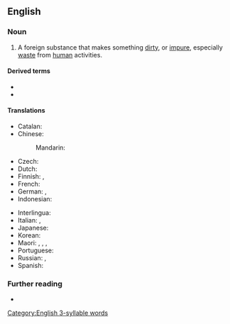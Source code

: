 ==English==

===Noun===
{{en-noun}}

# A foreign substance that makes something [[dirty]], or [[impure]], especially [[waste]] from [[human]] activities.

====Derived terms====
* {{l|en|micropollutant}}
* {{l|en|persistent organic pollutant}}

====Translations====
{{trans-top|something that pollutes}}
* Catalan: {{t|ca|contaminant|m}}
* Chinese:
*: Mandarin: {{t+|cmn|污染物|tr=wūrǎnwù|sc=Hani}}
* Czech: {{t|cs|škodlivina|f}}
* Dutch: {{t+|nl|vervuiler|m}}
* Finnish: {{t+|fi|saaste}}, {{t|fi|epäpuhtaus}}
* French: {{t+|fr|polluant|m}}
* German: {{t+|de|Schadstoff|m}}, {{t|de|umweltgefährlicher Stoff|m}}
* Indonesian: {{t+|id|polutan}}
{{trans-mid}}
* Interlingua: {{t|ia|polluente}}
* Italian: {{t|it|[[sostanza]] [[inquinante]]|f}}, {{t+|it|inquinante|m}}
* Japanese: {{t|ja|汚染物質|tr=[[おせんぶっしつ]], osen-busshitsu|sc=Jpan}}
* Korean: {{t|ko|오염물질}}
* Maori: {{t|mi|parawhakakino}}, {{t|mi|parawhakaparu}}, {{t|mi|parakino}}, {{t|mi|paratakakino}}
* Portuguese: {{t|pt|poluente|m}}
* Russian: {{t+|ru|загрязни́тель|m}}, {{t|ru|[[загрязнять|загрязня́ющее]] [[вещество́]]|n}}
* Spanish: {{t|es|contaminante|m}}
{{trans-bottom}}

===Further reading===
* {{pedia}}

[[Category:English 3-syllable words]]